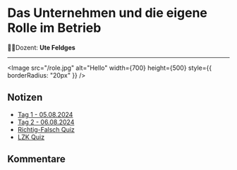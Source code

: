 
# **Das Unternehmen und die eigene Rolle im Betrieb**

🧑‍🏫Dozent: **Ute Feldges**

---


<Image
  src="/role.jpg"
  alt="Hello"
  width={700}
  height={500}
  style={{ borderRadius: "20px" }}
/>
## Notizen

- [Tag 1 - 05.08.2024](LF01/tag1.mdx)
- [Tag 2 - 06.08.2024](LF01/tag2.mdx)
- [Richtig-Falsch Quiz](LF01/quizrf.mdx)
- [LZK Quiz](LF01/lzk.mdx)

## Kommentare

<br />
<br />

<Comments />
